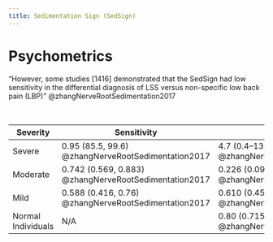 ```yaml
---
title: Sedimentation Sign (SedSign)
---
```







# Psychometrics

:::{.callout-caution}
"However, some studies [1416] demonstrated that the SedSign had low sensitivity in the differential diagnosis of LSS versus non-specific low back pain (LBP)" @zhangNerveRootSedimentation2017 
:::



| Severity | Sensitivity | Specificity | +LR | -LR |
|-|-|-|-|-|
| Severe | 0.95 (85.5, 99.6) @zhangNerveRootSedimentation2017 | 4.7 (0.4–13.2) @zhangNerveRootSedimentation2017 | 1.00 @zhangHumanUmbilicalCord2023 | 1.08 @zhangHumanUmbilicalCord2023 |
| Moderate | 0.742 (0.569, 0.883) @zhangNerveRootSedimentation2017 |0.226 (0.094, 0.394) @zhangNerveRootSedimentation2017 | 0.96 @zhangNerveRootSedimentation2017 | 1.14 @zhangNerveRootSedimentation2017 |
| Mild | 0.588 (0.416, 0.76) @zhangNerveRootSedimentation2017 | 0.610 (0.456, 0.764) @zhangNerveRootSedimentation2017 | 1.51 @zhangNerveRootSedimentation2017 | 0.68 @zhangNerveRootSedimentation2017 |
| Normal Individuals | N/A | 0.80 (0.715, 0.873) @zhangNerveRootSedimentation2017 | N/A | N/A |
: SedSign Psychometrics {.striped .hover}